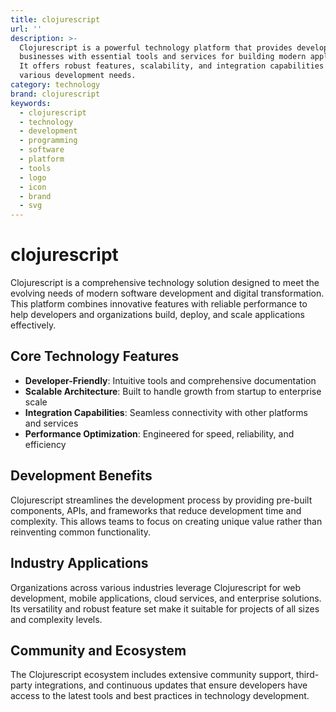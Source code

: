 ```yaml
---
title: clojurescript
url: ''
description: >-
  Clojurescript is a powerful technology platform that provides developers and
  businesses with essential tools and services for building modern applications.
  It offers robust features, scalability, and integration capabilities for
  various development needs.
category: technology
brand: clojurescript
keywords:
  - clojurescript
  - technology
  - development
  - programming
  - software
  - platform
  - tools
  - logo
  - icon
  - brand
  - svg
---
```


# clojurescript

Clojurescript is a comprehensive technology solution designed to meet the evolving needs of modern software development and digital transformation. This platform combines innovative features with reliable performance to help developers and organizations build, deploy, and scale applications effectively.

## Core Technology Features

- **Developer-Friendly**: Intuitive tools and comprehensive documentation
- **Scalable Architecture**: Built to handle growth from startup to enterprise scale
- **Integration Capabilities**: Seamless connectivity with other platforms and services
- **Performance Optimization**: Engineered for speed, reliability, and efficiency

## Development Benefits

Clojurescript streamlines the development process by providing pre-built components, APIs, and frameworks that reduce development time and complexity. This allows teams to focus on creating unique value rather than reinventing common functionality.

## Industry Applications

Organizations across various industries leverage Clojurescript for web development, mobile applications, cloud services, and enterprise solutions. Its versatility and robust feature set make it suitable for projects of all sizes and complexity levels.

## Community and Ecosystem

The Clojurescript ecosystem includes extensive community support, third-party integrations, and continuous updates that ensure developers have access to the latest tools and best practices in technology development.
